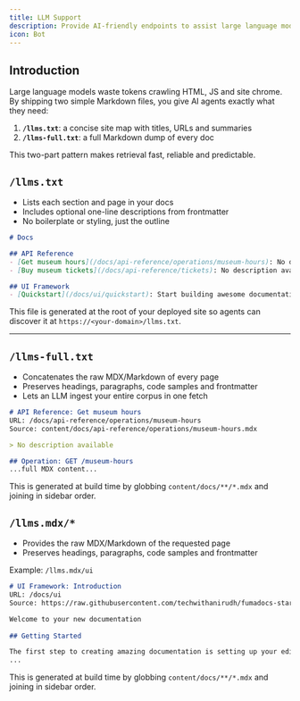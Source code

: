 ```yaml
---
title: LLM Support
description: Provide AI-friendly endpoints to assist large language models
icon: Bot
---
```


## Introduction
Large language models waste tokens crawling HTML, JS and site chrome. By shipping two simple Markdown files, you give AI agents exactly what they need:

1. **`/llms.txt`**: a concise site map with titles, URLs and summaries
2. **`/llms-full.txt`**: a full Markdown dump of every doc

This two-part pattern makes retrieval fast, reliable and predictable.

## `/llms.txt`

- Lists each section and page in your docs
- Includes optional one-line descriptions from frontmatter
- No boilerplate or styling, just the outline

```md
# Docs

## API Reference
- [Get museum hours](/docs/api-reference/operations/museum-hours): No description available
- [Buy museum tickets](/docs/api-reference/tickets): No description available

## UI Framework
- [Quickstart](/docs/ui/quickstart): Start building awesome documentation in under 5 minutes
```

This file is generated at the root of your deployed site so agents can discover it at `https://<your-domain>/llms.txt`.

---

## `/llms-full.txt`

- Concatenates the raw MDX/Markdown of every page
- Preserves headings, paragraphs, code samples and frontmatter
- Lets an LLM ingest your entire corpus in one fetch

```md
# API Reference: Get museum hours
URL: /docs/api-reference/operations/museum-hours
Source: content/docs/api-reference/operations/museum-hours.mdx

> No description available

## Operation: GET /museum-hours
...full MDX content...
```

This is generated at build time by globbing `content/docs/**/*.mdx` and joining in sidebar order.

## `/llms.mdx/*`

- Provides the raw MDX/Markdown of the requested page
- Preserves headings, paragraphs, code samples and frontmatter

Example: `/llms.mdx/ui`
```md
# UI Framework: Introduction
URL: /docs/ui
Source: https://raw.githubusercontent.com/techwithanirudh/fumadocs-starter/refs/heads/main/content/docs/ui/index.mdx

Welcome to your new documentation
        
## Getting Started

The first step to creating amazing documentation is setting up your editing environment.
...
```

This is generated at build time by globbing `content/docs/**/*.mdx` and joining in sidebar order.

